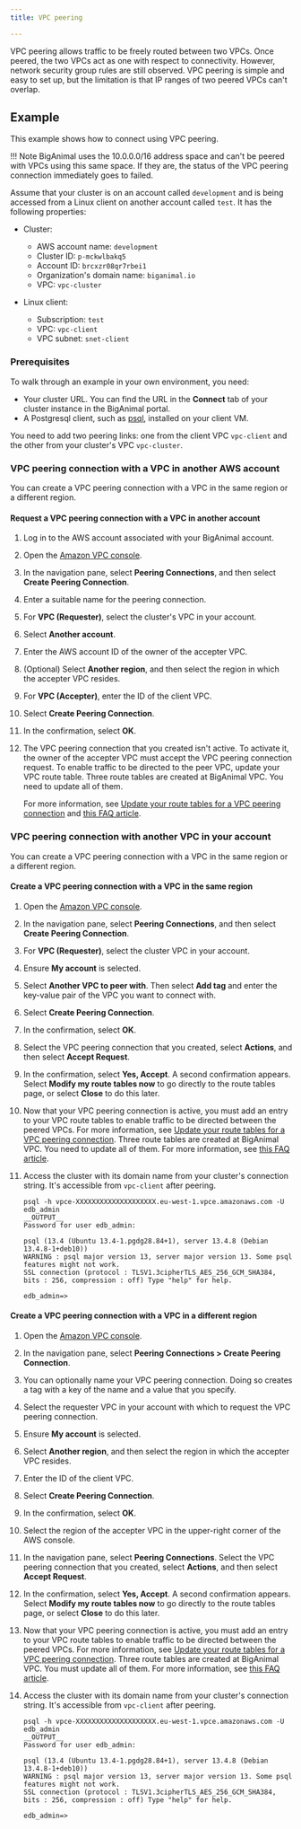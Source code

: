 ```yaml
---
title: VPC peering

---
```



VPC peering allows traffic to be freely routed between two VPCs. Once peered, the two VPCs act as one with respect to connectivity. However, network security group rules are still observed. VPC peering is simple and easy to set up, but the limitation is that IP ranges of two peered VPCs can't overlap.

## Example
This example shows how to connect using VPC peering. 

!!! Note
    BigAnimal uses the 10.0.0.0/16 address space and can't be peered with VPCs using this same space. If they are, the status of the VPC peering connection immediately goes to failed. 

Assume that your cluster is on an account called `development` and is being accessed from a Linux client on another account called `test`. It has the following properties:

-   Cluster:
    -   AWS account name: `development`
    -   Cluster ID: `p-mckwlbakq5` 
    -   Account ID: `brcxzr08qr7rbei1` 
    -   Organization's domain name: `biganimal.io` 
    -   VPC: `vpc-cluster`


-   Linux client:
    -   Subscription: `test`
    -   VPC: `vpc-client`
    -   VPC subnet: `snet-client`
    

### Prerequisites

To walk through an example in your own environment, you need:

-   Your cluster URL. You can find the URL in the **Connect** tab of your cluster instance in the BigAnimal portal.
-   A Postgresql client, such as [psql](https://www.postgresql.org/download/), installed on your client VM.

You need to add two peering links: one from the client VPC `vpc-client` and the other from your cluster's VPC `vpc-cluster`. 

### VPC peering connection with a VPC in another AWS account

You can create a VPC peering connection with a VPC in the same region or a different region.

#### Request a VPC peering connection with a VPC in another account

1. Log in to the AWS account associated with your BigAnimal account.

1. Open the [Amazon VPC console](https://console.aws.amazon.com/vpc/).

1. In the navigation pane, select **Peering Connections**, and then select **Create Peering Connection**.

1. Enter a suitable name for the peering connection.

1. For **VPC (Requester)**, select the cluster's VPC in your account.

1. Select **Another account**.

1. Enter the AWS account ID of the owner of the accepter VPC.

1. (Optional) Select **Another region**, and then select the region in which the accepter VPC resides.
 
1. For **VPC (Accepter)**, enter the ID of the client VPC.

1. Select **Create Peering Connection**.

1. In the confirmation, select **OK**.

1. The VPC peering connection that you created isn't active. To activate it, the owner of the accepter VPC must accept the VPC peering connection request. To enable traffic to be directed to the peer VPC, update your VPC route table. Three route tables are created at BigAnimal VPC. You need to update all of them. 

    For more information, see [Update your route tables for a VPC peering connection](https://docs.aws.amazon.com/vpc/latest/peering/vpc-peering-routing.html) and [this FAQ article](https://support.biganimal.com/hc/en-us/articles/6935474150425-How-to-connect-BigAnimal-cluster-with-private-connectivity-at-AWS).

### VPC peering connection with another VPC in your account 

You can create a VPC peering connection with a VPC in the same region or a different region.

#### Create a VPC peering connection with a VPC in the same region

1. Open the [Amazon VPC console](https://console.aws.amazon.com/vpc/).

1. In the navigation pane, select **Peering Connections**, and then select **Create Peering Connection**.

1. For **VPC (Requester)**, select the cluster VPC in your account.

1. Ensure **My account** is selected. 
 
1. Select **Another VPC to peer with**. Then select **Add tag** and enter the key-value pair of the VPC you want to connect with.

1. Select **Create Peering Connection**.

1. In the confirmation, select **OK**.

1. Select the VPC peering connection that you created, select **Actions**, and then select **Accept Request**.

1. In the confirmation, select **Yes, Accept**. A second confirmation appears. Select **Modify my route tables now** to go directly to the route tables page, or select **Close** to do this later.

1. Now that your VPC peering connection is active, you must add an entry to your VPC route tables to enable traffic to be directed between the peered VPCs. For more information, see [Update your route tables for a VPC peering connection](https://docs.aws.amazon.com/vpc/latest/peering/vpc-peering-routing.html). Three route tables are created at BigAnimal VPC. You need to update all of them. For more information, see [this FAQ article](https://support.biganimal.com/hc/en-us/articles/6935474150425-How-to-connect-BigAnimal-cluster-with-private-connectivity-at-AWS).

1. Access the cluster with its domain name from your cluster's connection string. It's accessible from `vpc-client` after peering.

   ```shell
   psql -h vpce-XXXXXXXXXXXXXXXXXXXX.eu-west-1.vpce.amazonaws.com -U edb_admin      
   __OUTPUT__
   Password for user edb_admin: 

   psql (13.4 (Ubuntu 13.4-1.pgdg28.84+1), server 13.4.8 (Debian 13.4.8-1+deb10)) 
   WARNING : psql major version 13, server major version 13. Some psql features might not work. 
   SSL connection (protocol : TLSV1.3cipherTLS_AES_256_GCM_SHA384, bits : 256, compression : off) Type "help" for help. 

   edb_admin=>
   ```

#### Create a VPC peering connection with a VPC in a different region

1. Open the [Amazon VPC console](https://console.aws.amazon.com/vpc/).

1. In the navigation pane, select **Peering Connections > Create Peering Connection**.

1. You can optionally name your VPC peering connection. Doing so creates a tag with a key of the name and a value that you specify.

1. Select the requester VPC in your account with which to request the VPC peering connection.

1. Ensure **My account** is selected.

1. Select **Another region**, and then select the region in which the accepter VPC resides.

1. Enter the ID of the client VPC.

1. Select **Create Peering Connection**.

1. In the confirmation, select **OK**.

1. Select the region of the accepter VPC in the upper-right corner of the AWS console.

1. In the navigation pane, select **Peering Connections**. Select the VPC peering connection that you created, select **Actions**, and then select **Accept Request**.

1. In the confirmation, select **Yes, Accept**. A second confirmation appears. Select **Modify my route tables now** to go directly to the route tables page, or select **Close** to do this later.
 
1. Now that your VPC peering connection is active, you must add an entry to your VPC route tables to enable traffic to be directed between the peered VPCs. For more information, see [Update your route tables for a VPC peering connection](https://docs.aws.amazon.com/vpc/latest/peering/vpc-peering-routing.html). Three route tables are created at BigAnimal VPC. You must update all of them. For more information, see [this FAQ article](https://support.biganimal.com/hc/en-us/articles/6935474150425-How-to-connect-BigAnimal-cluster-with-private-connectivity-at-AWS).
 
1. Access the cluster with its domain name from your cluster's connection string. It's accessible from `vpc-client` after peering.

   ```shell
   psql -h vpce-XXXXXXXXXXXXXXXXXXXX.eu-west-1.vpce.amazonaws.com -U edb_admin      
   __OUTPUT__
   Password for user edb_admin: 

   psql (13.4 (Ubuntu 13.4-1.pgdg28.84+1), server 13.4.8 (Debian 13.4.8-1+deb10)) 
   WARNING : psql major version 13, server major version 13. Some psql features might not work. 
   SSL connection (protocol : TLSV1.3cipherTLS_AES_256_GCM_SHA384, bits : 256, compression : off) Type "help" for help. 

   edb_admin=>
   ```
